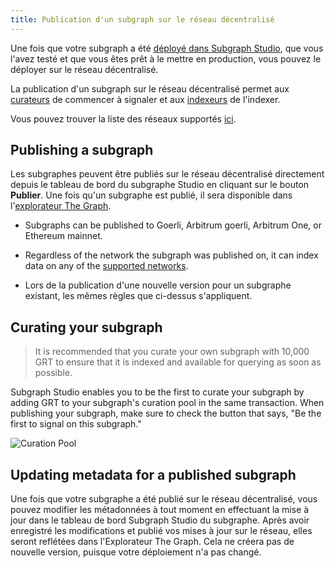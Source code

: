 ```yaml
---
title: Publication d'un subgraph sur le réseau décentralisé
---
```


Une fois que votre subgraph a été [déployé dans Subgraph Studio](/deploying/deploying-a-subgraph-to-studio), que vous l'avez testé et que vous êtes prêt à le mettre en production, vous pouvez le déployer sur le réseau décentralisé.

La publication d'un subgraph sur le réseau décentralisé permet aux [curateurs](/network/curating) de commencer à signaler et aux [indexeurs](/network/indexing) de l'indexer.

<VideoEmbed youtube="HfDgC2oNnwo" />

Vous pouvez trouver la liste des réseaux supportés [ici](/developing/supported-networks).

## Publishing a subgraph

Les subgraphes peuvent être publiés sur le réseau décentralisé directement depuis le tableau de bord du subgraphe Studio en cliquant sur le bouton **Publier**. Une fois qu'un subgraphe est publié, il sera disponible dans l'[explorateur The Graph](https://thegraph.com/explorer/).

- Subgraphs can be published to Goerli, Arbitrum goerli, Arbitrum One, or Ethereum mainnet.

- Regardless of the network the subgraph was published on, it can index data on any of the [supported networks](/developing/supported-networks).

- Lors de la publication d'une nouvelle version pour un subgraphe existant, les mêmes règles que ci-dessus s'appliquent.

## Curating your subgraph

> It is recommended that you curate your own subgraph with 10,000 GRT to ensure that it is indexed and available for querying as soon as possible.

Subgraph Studio enables you to be the first to curate your subgraph by adding GRT to your subgraph's curation pool in the same transaction. When publishing your subgraph, make sure to check the button that says, "Be the first to signal on this subgraph."

![Curation Pool](/img/curate-own-subgraph-tx.png)

## Updating metadata for a published subgraph

Une fois que votre subgraphe a été publié sur le réseau décentralisé, vous pouvez modifier les métadonnées à tout moment en effectuant la mise à jour dans le tableau de bord Subgraph Studio du subgraphe. Après avoir enregistré les modifications et publié vos mises à jour sur le réseau, elles seront reflétées dans l'Explorateur The Graph. Cela ne créera pas de nouvelle version, puisque votre déploiement n'a pas changé.
